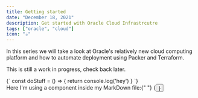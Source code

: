```yaml
---
title: Getting started
date: "December 18, 2021"
description: Get started with Oracle Cloud Infrastrcutre
tags: ["oracle", "cloud"]
icon: "☕"
---
```


In this series we will take a look at Oracle's relatively new cloud computing platform and how to automate deployment using Packer and Terraform.

This is still a work in progress, check back later.

<SyntaxHighlighter language="javascript">
  {`
    const doStuff = () => {
      return console.log('hey')
    }
  `}
</SyntaxHighlighter>

<div>
  Here I'm using a component inside my MarkDown file:{" "}
  {<Button text={"Click me"} />}
</div>
